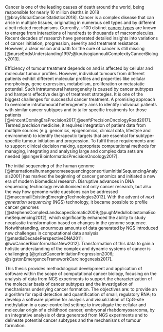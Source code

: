 Cancer is one of the leading causes of death around the world, being responsible for nearly 10 million deaths in 2018 [@brayGlobalCancerStatistics2018]. Cancer is a complex disease that can arise in multiple tissues, originating in numerous cell types and by different albeit related mechanisms. Currently, ~100 distinct [cancer types](https://www.cancer.gov/types) are known to emerge from interactions of hundreds to thousands of macromolecules. Recent decades of research have generated detailed insights into variations of cancer initiation, progression, severity and treatment resistance. However, a clear vision and path for the cure of cancer is still missing [@nurseEndsUnderstanding1997;@koutsogiannouliComplexityCancerBiology2013]. 

Efficiency of tumour treatment depends on and is affected by cellular and molecular tumour profiles. However, individual tumours from different patients exhibit different molecular profiles and properties like cellular morphology, gene expression, metabolism, proliferation or metastatic potential. Such intratumoural heterogeneity is caused by cancer subtypes and hampers effective design of treatment strategies. It is one of the biggest challenges for successful cancer treatment. A promising approach to overcome intratumoural heterogeneity aims to identify individual patients with similar cancer subtypes and to tailor specific treatments for those patients [@vincentComingEraPrecision2017;@senftPrecisionOncologyRoad2017]. Termed *precision* medicine, it requires integration of patient data from multiple sources (e.g. genomics, epigenomics, clinical data, lifestyle and environment) to identify therapeutic targets that are essential for subtype-specific tumour initiation and progression. To fulfil those requirements and to support clinical decision making, appropriate computational methods for managing, integrating and analysing large and complex data sets are needed [@singerBioinformaticsPrecisionOncology2017].

The initial sequencing of the human genome [@internationalhumangenomesequencingconsortiumInitialSequencingAnalysis2001] has marked the beginning of cancer genomics and initiated a new era of modern biomedical research. Disruptive advances in DNA sequencing technology revolutionised not only cancer research, but also the way how genome-wide questions can be addressed [@macconaillExistingEmergingTechnologies2013]. With the advent of *next generation sequencing* (NGS) technology, it became possible to profile cancer genomes [@stephensComplexLandscapesSomatic2009;@pughMedulloblastomaExomeSequencing2012], which significantly enhanced the ability to study neoplastic transformation based on changes in the genome sequence. Notwithstanding, enourmous amounts of data generated by NGS introduced new challenges in computational data analysis [@mardisDecadePerspectiveDNA2011; @wuCancerBioinformaticsNew2012]. Transformation of this data to gain a holistic understanding of the complex and dynamic systems of cancer is challenging [@grizziCancerInitiationProgression2006; @sigstonEmergenceFrameworkCarcinogenesis2017].

This thesis provides methodological development and application of software within the scope of computational cancer biology, focusing on the analysis of data from NGS experiments to support the characterization of the molecular basis of cancer subtypes and the investigation of mechanisms underlying cancer formation. The objectives are: to provide an algorithm for rapid detection and quantification of small, regulatory RNA; to develop a software pipeline for analysis and visualization of CpG-site methylation in a case-controlled setting; to investigate the cellular and molecular origin of a childhood cancer, embryonal rhabdomyosarcoma, by an integrative analysis of data generated from NGS experiments and to delineate potential cancer subtypes and the mechanisms of tumour formation.
